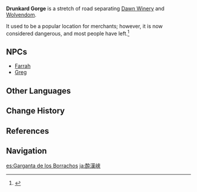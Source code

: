{{Location Infobox
|image        = <gallery>
Drunkard Gorge.png|In-Game
NPC Location Greg.png|Map
</gallery>
|type         = Point of Interest
|region       = Mondstadt
|area         = Windwail Highland
}}
'''Drunkard Gorge''' is a stretch of road separating [[Dawn Winery]] and [[Wolvendom]].

It used to be a popular location for merchants; however, it is now considered dangerous, and most people have left.<ref>{{Ref/NPC|Farrah}}</ref>

==NPCs==
*[[Farrah]]
*[[Greg]]

==Other Languages==
{{Other Languages
|en       = Drunkard Gorge
|zhs      = 醉汉峡
|zhs_rm   = Zuìhàn-xiá
|zht      = 醉漢峽
|zht_rm   = Zuìhàn-xiá
|zh_tl    = Drunkard Gorge
|ja       = 酔漢峡
|ja_rm    = Suikan-kyou<ref>{{Ref/Quest|Another Day as an Outrider!|note=Japanese Voice-Over}}</ref>
|ja_tl    = Drunkard Gorge
|ko       = {{tt|주정|酒酊}}뱅이 {{tt|협곡|峽谷}}
|ko_rm    = Jujeong-baeng'i Hyeopgok
|ko_tl    = Drunkard Gorge
|es       = Garganta de los Borrachos
|es_tl    = Gorge of the Drunkards
|fr       = Gorge de l'Ivrogne
|fr_tl    = Gorge of the Drunkard
|ru       = Ущелье Пьяницы
|ru_tl    = Drunkard's Gorge
|th       = Drunkard Gorge
|vi       = Vách Núi Mơ Màng
|vi_tl    = 
|de       = Säuferschlucht
|de_tl    = Drunkard Gorge
|id       = Drunkard Gorge
|pt       = Desfiladeiro dos Bêbados
|pt_tl    = Gorge of the Drunkards
|tr       = Sarhoşlar Geçidi
|tr_tl    = 
|it       = Valle del Beone
|it_tl    = 
}}

==Change History==
{{Change History|1.0}}

==References==
{{Reflist}}

==Navigation==
{{PoI Navbox|Mondstadt}}

[[es:Garganta de los Borrachos]]
[[ja:酔漢峡]]
